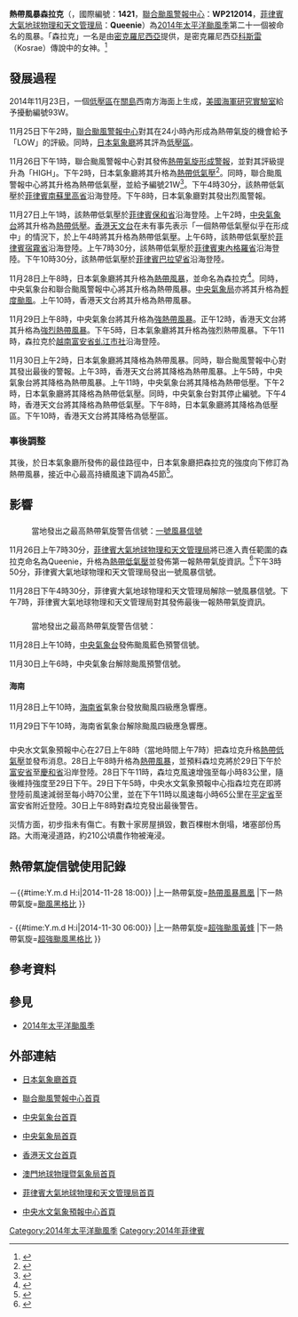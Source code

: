 {{NoteUTC+8}}
{{NoteTA
|G1=TyphoonNew
|G2=TyphoonOld
|G3=Weather
|T=zh:熱帶風暴森拉克 (2014年); zh-cn:强热带风暴森拉克 (2014年); zh-hk:強烈熱帶風暴森拉克 (2014年); zh-tw:輕度颱風辛樂克 (2014年); zh-mo:強烈熱帶風暴森拉克 (2014年)
|1=zh:熱帶風暴森拉克; zh-cn:强热带风暴森拉克; zh-hk:強烈熱帶風暴森拉克; zh-tw:輕度颱風辛樂克; zh-mo:強烈熱帶風暴森拉克
|skin=typhoon
}}
{{颱風基礎資訊
|颱風名稱               = 熱帶風暴森拉克
|外文名稱               = Tropical Storm Sinlaku
|外文語言               = 英文
|代表圖像               = Sinlaku 2014-11-29 0330Z.jpg
|代表圖像名稱           = 熱帶風暴森拉克
|形成日期               = 2014年11月26日
|消散日期               = 2014年11月30日
|十分鐘平均風速JMA      = 45|JMA=knot
|十分鐘平均風速CWB      = 23|CWB=m/s
|十分鐘平均風速KMA      = 27|KMA=m/s
|十分鐘平均風速HKO      = 90
|十分鐘平均風速PAGASA   = 65
|十分鐘平均風速NCHMF    = 83
|十分鐘平均風速TMD      = 50|TMD=knot
|二分鐘平均風速         = 25|NMC=m/s
|一分鐘平均風速         = 55|SSHS=knot<!--JTWC-->
|瞬間最大陣風           = 120<!--JMA-->
|最低氣壓               = 990<!--JMA-->
|氣旋能量指數           = 1.7025
|財產損失               = 430萬美元
|死傷人數               = {{PHI}}4死
|影響地區               = {{PLW}}<br>{{PHI}}<br>{{CHNML}}<br>{{VIE}}<br>{{CAM}}<br>{{LAO}}
|備註                   = <small>[[菲律賓大氣地球物理和天文管理局|菲律賓大氣地球物理和天文管理局]]在此熱帶氣旋離開其責任範圍之後，沒有再更新其風速資料</small>
|颱風路徑圖             = Sinlaku 2014 track.png
|風季年份               = 2014
|風季位置               = 太平洋
}}

'''熱帶風暴森拉克'''（{{lang-en|'''Tropical Storm Sinlaku'''}}，國際編號：'''1421'''，[[聯合颱風警報中心|聯合颱風警報中心]]：'''WP212014'''，[[菲律賓大氣地球物理和天文管理局|菲律賓大氣地球物理和天文管理局]]：'''Queenie'''）為[[2014年太平洋颱風季|2014年太平洋颱風季]]第二十一個被命名的風暴。「森拉克」一名是由[[密克罗尼西亚联邦|密克羅尼西亞]]提供，是密克羅尼西亞[[科斯雷|科斯雷]]（Kosrae）傳說中的女神。<ref>{{cite web|url=http://www.weather.gov.hk/informtc/sound/tc_pronunciation2014_uc.htm#Micronesia|title=熱帶氣旋名稱的意義|author=香港天文台|accessdate=2014-11-28|archive-url=https://web.archive.org/web/20140809153304/http://www.weather.gov.hk/informtc/sound/tc_pronunciation2014_uc.htm#Micronesia|archive-date=2014-08-09|dead-url=yes}}</ref>

==發展過程==
{{phs wikify}}
2014年11月23日，一個[[低壓區|低壓區]]在[[關島|關島]]西南方海面上生成，[[美國海軍研究實驗室|美國海軍研究實驗室]]給予擾動編號93W。

11月25日下午2時，[[聯合颱風警報中心|聯合颱風警報中心]]對其在24小時內形成為熱帶氣旋的機會給予「LOW」的評級。同時，[[日本氣象廳|日本氣象廳]]將其評為[[低壓區|低壓區]]。

11月26日下午1時，聯合颱風警報中心對其發佈[[熱帶氣旋形成警報|熱帶氣旋形成警報]]，並對其評級提升為「HIGH」。下午2時，日本氣象廳將其升格為[[熱帶低氣壓|熱帶低氣壓]]<ref>{{cite web|title=Guidance – Forecast Track by Numerical Weather Prediction 2014-11-26T18:00:00Z|url=http://www.wis-jma.go.jp/cms/warning/2014/11/26/|accessdate=2014-11-26|archivedate=2014-12-02|publisher=Japan Meteorological Agency|archive-url=https://web.archive.org/web/20141202172625/http://www.wis-jma.go.jp/cms/warning/2014/11/26/|dead-url=yes}}</ref>。同時，聯合颱風警報中心將其升格為熱帶低氣壓，並給予編號21W<ref>{{cite web|title=Tropical Depression QUEENIE (21W) Update Number 001|url=http://weather.com.ph/announcements/tropical-depression-queenie-21w-update-number-001|accessdate=2014-11-27|deadurl=yes|archiveurl=https://archive.is/20141130194510/http://weather.com.ph/announcements/tropical-depression-queenie-21w-update-number-001|archivedate=2014-11-30}}</ref>。下午4時30分，該熱帶低氣壓於[[菲律賓|菲律賓]][[南蘇里高省|南蘇里高省]]{{link-en|巴亞巴斯|Bayabas, Surigao del Sur}}沿海登陸。下午8時，日本氣象廳對其發出烈風警報。

11月27日上午1時，該熱帶低氣壓於[[菲律賓|菲律賓]][[保和省|保和省]]{{link-en|哈格納|Jagna, Bohol}}沿海登陸。上午2時，[[中央氣象台|中央氣象台]]將其升格為[[熱帶低壓|熱帶低壓]]。[[香港天文台|香港天文台]]在未有事先表示「一個熱帶低氣壓似乎在形成中」的情況下，於上午4時將其升格為熱帶低氣壓。上午6時，該熱帶低氣壓於[[菲律賓|菲律賓]][[宿霧省|宿霧省]]{{link-en|阿爾高|Argao, Cebu}}沿海登陸。上午7時30分，該熱帶低氣壓於[[菲律賓|菲律賓]][[東內格羅省|東內格羅省]]{{link-en|希馬拉盧|Jimalalud, Negros Oriental}}沿海登陸。下午10時30分，該熱帶低氣壓於[[菲律賓|菲律賓]][[巴拉望省|巴拉望省]]{{link-en|泰泰|Taytay, Palawan}}沿海登陸。

11月28日上午8時，日本氣象廳將其升格為[[熱帶風暴|熱帶風暴]]，並命名為森拉克<ref>{{cite web|title=Guidance – Forecast Track by Numerical Weather Prediction 2014-11-28T18:00:00Z|url=http://www.wis-jma.go.jp/cms/warning/2014/11/28/|accessdate=2014-11-28|archivedate=2014-12-02|publisher=Japan Meteorological Agency|archive-url=https://web.archive.org/web/20141202212306/http://www.wis-jma.go.jp/cms/warning/2014/11/28/|dead-url=yes}}</ref>。同時，中央氣象台和聯合颱風警報中心將其升格為熱帶風暴。[[中央氣象局|中央氣象局]]亦將其升格為[[輕度颱風|輕度颱風]]。上午10時，香港天文台將其升格為熱帶風暴。

11月29日上午8時，中央氣象台將其升格為[[強熱帶風暴|強熱帶風暴]]。正午12時，香港天文台將其升格為[[強烈熱帶風暴|強烈熱帶風暴]]。下午5時，日本氣象廳將其升格為強烈熱帶風暴。下午11時，森拉克於[[越南|越南]][[富安省|富安省]][[虬江市社|虬江市社]]沿海登陸。

11月30日上午2時，日本氣象廳將其降格為熱帶風暴。同時，聯合颱風警報中心對其發出最後的警報。上午3時，香港天文台將其降格為熱帶風暴。上午5時，中央氣象台將其降格為熱帶風暴。上午11時，中央氣象台將其降格為熱帶低壓。下午2時，日本氣象廳將其降格為熱帶低氣壓。同時，中央氣象台對其停止編號。下午4時，香港天文台將其降格為熱帶低氣壓。下午8時，日本氣象廳將其降格為低壓區。下午10時，香港天文台將其降格為低壓區。

===事後調整===
其後，於日本氣象廳所發佈的最佳路徑中，日本氣象廳把森拉克的強度向下修訂為熱帶風暴，接近中心最高持續風速下調為45節<ref>{{Cite web |url=http://www.data.jma.go.jp/fcd/yoho/data/typhoon/T1421.pdf |title=存档副本 |access-date=2014-12-25 |archive-date=2014-12-25 |archive-url=https://web.archive.org/web/20141225122944/http://www.data.jma.go.jp/fcd/yoho/data/typhoon/T1421.pdf |dead-url=no }}</ref>。

==影響==
==={{PHI}}===
:當地發出之最高熱帶氣旋警告信號：[[熱帶氣旋警告#菲律賓|一號風暴信號]]
11月26日上午7時30分，[[菲律賓大氣地球物理和天文管理局|菲律賓大氣地球物理和天文管理局]]將已進入責任範圍的森拉克命名為Queenie，升格為[[熱帶低氣壓|熱帶低氣壓]]並發佈第一報熱帶氣旋資訊。<ref>{{cite web|title=LPA intensifies into TD Queenie; signal 1 over parts of Vis-Min|url=http://www.gmanetwork.com/news/story/389780/weather/lpa-intensifies-into-td-queenie-signal-1-over-parts-of-vis-min|publisher=Joel Locsin, GMA News|accessdate=2014-11-26|archive-date=2015-03-31|archive-url=https://web.archive.org/web/20150331060020/http://www.gmanetwork.com/news/story/389780/weather/lpa-intensifies-into-td-queenie-signal-1-over-parts-of-vis-min|dead-url=no}}</ref>下午3時50分，菲律賓大氣地球物理和天文管理局發出一號風暴信號。

11月28日下午4時30分，菲律賓大氣地球物理和天文管理局解除一號風暴信號。下午7時，菲律賓大氣地球物理和天文管理局對其發佈最後一報熱帶氣旋資訊。

==={{CHNML}}===
:當地發出之最高熱帶氣旋警告信號：{{CNTY|1}}
11月28日上午10時，[[中央氣象台|中央氣象台]]發佈颱風藍色預警信號。

11月30日上午6時，中央氣象台解除颱風預警信號。

====海南====
11月28日上午10時，[[海南省|海南省]]氣象台發放颱風四級應急響應。

11月29日下午10時，海南省氣象台解除颱風四級應急響應。

==={{VIE}}===
中央水文氣象預報中心在27日上午8時（當地時間上午7時）把森垃克升格[[熱帶低氣壓|熱帶低氣壓]]並發布消息。28日上午8時升格為[[熱帶風暴|熱帶風暴]]，並預料森垃克將於29日下午於[[富安省|富安省]]至[[慶和省|慶和省]]沿岸登陸。28日下午11時，森垃克風速增強至每小時83公里，隨後維持強度至29日下午。29日下午5時，中央水文氣象預報中心指森垃克在即將登陸前風速減弱至每小時70公里，並在下午11時以風速每小時65公里在[[平定省|平定省]]至富安省附近登陸。30日上午8時對森垃克發出最後警告。

災情方面，初步指未有傷亡。有數十家房屋損毀，數百棵樹木倒塌，堵塞部份馬路。大雨淹浸道路，約210公頃農作物被淹浸。

==熱帶氣旋信號使用記錄==
==={{PHI}}===
{{熱帶氣旋警告使用記錄
|氣象台={{flagicon|Philippines}}[[菲律賓大氣地球物理和天文管理局|菲律賓大氣地球物理和天文管理局]]
|警告系統=[[熱帶氣旋警告#菲律賓|風暴信號]]
|熱帶氣旋警告=一號風暴信號
|使用時間={{#time:Y.m.d H:i|2014-11-26 15:50}}－{{#time:Y.m.d H:i|2014-11-28 18:00}}
|上一熱帶氣旋=[[熱帶風暴鳳凰_(2014年)|熱帶風暴鳳凰]]
|下一熱帶氣旋=[[颱風黑格比_(2014年)|颱風黑格比]]
}}
==={{CHNML}}===
{{熱帶氣旋警告使用記錄
|氣象台={{flagicon|PRC}}中國[[國家氣象中心|國家氣象中心]]
|警告系統=颱風預警信號
|熱帶氣旋警告={{CNTY|1}}
|使用時間={{#time:Y.m.d H:i|2014-11-28 10:00}} - {{#time:Y.m.d H:i|2014-11-30 06:00}}
|上一熱帶氣旋=[[颱風黃蜂_(2014年)|超強颱風黃蜂]]
|下一熱帶氣旋=[[颱風黑格比_(2014年)|超強颱風黑格比]]
}}

==參考資料==
{{reflist|2}}

==參見==
{{Commons category|Tropical Storm Sinlaku (2014)}}
*[[2014年太平洋颱風季|2014年太平洋颱風季]]

==外部連結==
*{{ja}}[http://www.jma.go.jp/ 日本氣象廳首頁] {{Wayback|url=http://www.jma.go.jp/ |date=20061107170045 }}
*{{en}}[http://www.usno.navy.mil/JTWC/ 聯合颱風警報中心首頁] {{Wayback|url=http://www.usno.navy.mil/JTWC/ |date=20150809201922 }}
*{{zh-cn}}[https://web.archive.org/web/20120928121548/http://www.nmc.gov.cn/ 中央氣象台首頁]
*{{zh-tw}}[http://www.cwb.gov.tw/ 中央氣象局首頁] {{Wayback|url=http://www.cwb.gov.tw/ |date=20181025071210 }}
*{{zh-hk}}[http://www.hko.gov.hk/ 香港天文台首頁] {{Wayback|url=http://www.hko.gov.hk/ |date=20110224003313 }}
*{{zh-hk}}[http://www.smg.gov.mo/ 澳門地球物理暨氣象局首頁] {{Wayback|url=http://www.smg.gov.mo/ |date=20140517030343 }}
*{{en}}[http://www.pagasa.dost.gov.ph/ 菲律賓大氣地球物理和天文管理局首頁] {{Wayback|url=http://www.pagasa.dost.gov.ph/ |date=20081216234000 }}
*{{vi}}[http://www.nchmf.gov.vn/ 中央水文氣象預報中心首頁] {{Wayback|url=http://www.nchmf.gov.vn/ |date=20131004142755 }}

{{2014_Pacific_typhoon_season_buttons}}
[[Category:2014年太平洋颱風季|Category:2014年太平洋颱風季]]
[[Category:2014年菲律賓|Category:2014年菲律賓]]